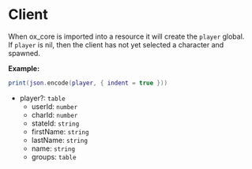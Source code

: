 # Client

When ox_core is imported into a resource it will create the `player` global.  
If `player` is nil, then the client has not yet selected a character and spawned.

**Example:**

```lua
print(json.encode(player, { indent = true }))
```

- player?: `table`
  - userId: `number`
  - charId: `number`
  - stateId: `string`
  - firstName: `string`
  - lastName: `string`
  - name: `string`
  - groups: `table`